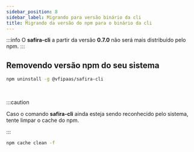 ```yaml
---
sidebar_position: 8
sidebar_label: Migrando para versão binário da cli
title: Migrando da versão do npm para o binário da cli
---
```


:::info
O **safira-cli** a partir da versão **0.7.0** não será mais distribuído pelo npm.
:::

## Removendo versão npm do seu sistema

```bash
npm uninstall -g @vfipaas/safira-cli
```
<br/>

:::caution

Caso o comando **safira-cli** ainda esteja sendo reconhecido pelo sistema, tente limpar o cache do npm.

:::

    
```bash 
npm cache clean -f
```

<Install components={props.components} />

